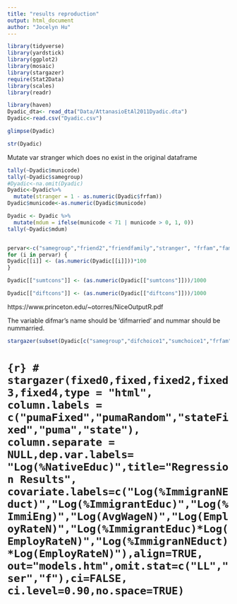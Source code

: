 ```yaml
---
title: "results reproduction"
output: html_document
author: "Jocelyn Hu"
---
```

```r
library(tidyverse)
library(yardstick)
library(ggplot2)
library(mosaic)
library(stargazer)
require(Stat2Data)
library(scales)
library(readr)
```

```r
library(haven)
Dyadic_dta<- read_dta("Data/AttanasioEtAl2011Dyadic.dta")
Dyadic<-read.csv("Dyadic.csv")
```

```r
glimpse(Dyadic)
```
```r
str(Dyadic)
```

Mutate var stranger which does no exist in the original dataframe 
```r
tally(~Dyadic$municode)
tally(~Dyadic$samegroup)
#Dyadic<-na.omit(Dyadic) 
Dyadic<-Dyadic%>%
  mutate(stranger = 1 - as.numeric(Dyadic$frfam))
Dyadic$municode<-as.numeric(Dyadic$municode)
```

```r
Dyadic <- Dyadic %>%
  mutate(mdum = ifelse(municode < 71 | municode > 0, 1, 0))
tally(~Dyadic$mdum)


pervar<-c("samegroup","friend2","friendfamily","stranger", "frfam","family2", "friend1", "family1", "frfamcl", "difurban", "diffemale","difmarried")
for (i in pervar) {
Dyadic[[i]] <- (as.numeric(Dyadic[[i]]))*100
}

Dyadic[["sumtcons"]] <- (as.numeric(Dyadic[["sumtcons"]]))/1000

Dyadic[["diftcons"]] <- (as.numeric(Dyadic[["diftcons"]]))/1000
```

https://www.princeton.edu/~otorres/NiceOutputR.pdf

The variable difmar's name should be 'difmarried' and nummar should be nummarried.

```r
stargazer(subset(Dyadic[c("samegroup","difchoice1","sumchoice1","frfam","friend2","friendfamily", "family2", "friend1", "family1","stranger","frfamcl", "difurban", "diffemale", "difyage", "difysch", "difmarried","diftcons","difcons", "difhhsize","difwin1","sumurban","sumfemale","sumyage", "sumysch", "nummarried", "sumtcons", "sumcons", "sumhhsize", "sumwin1")],Dyadic$inreg ==1), type = "html", title="Table4: Dyadic Variables", digits=4, out="table4.html", covariate.labels = c("Joined same group in round 2(%)", "Difference in gamble choice(round1)","Sum of gamble choices (round 1)", "Friends and family: One or both recognized friendship or kinship(%)","Both recognized friendship(%)","Both recognized kinship(%)","One recognized friendship, other kinship(%)","One recognized friendship(%)", "One recognized kinship(%)", "Stranger(%)","Geographically proximate friends and family(%)","One lives in the municipal centre, one not(%)","Different genders(%)","Difference in age(years)","Difference in education (years)","Difference in marital status(%)","Difference in household consumption ('000s Pesos/month)","Difference in log household consumption per month","Difference in household size","Difference in round 1 winnings ('000 Pesos)","Number who live in the municipal centre","Number of females","Sum of ages (years)","Sum of education (years)","Number married","Sum of household consumption ('000s Pesos/month)","Sum of log household consumption per month","Sum of household sizes","Sum of round 1 winnings ('000s Pesos)"), summary.stat = c("mean", "sd"))

```

# ```{r}
# stargazer(fixed0,fixed,fixed2,fixed3,fixed4,type = "html", column.labels = c("pumaFixed","pumaRandom","stateFixed","puma","state"), column.separate = NULL,dep.var.labels= "Log(%NativeEduc)",title="Regression Results", covariate.labels=c("Log(%ImmigranNEduct)","Log(%ImmigrantEduc)","Log(%ImmiEng)","Log(AvgWageN)","Log(EmployRateN)","Log(%ImmigrantEduc)*Log(EmployRateN)","Log(%ImmigranNEduct)*Log(EmployRateN)"),align=TRUE, out="models.htm",omit.stat=c("LL","ser","f"),ci=FALSE, ci.level=0.90,no.space=TRUE)
```

